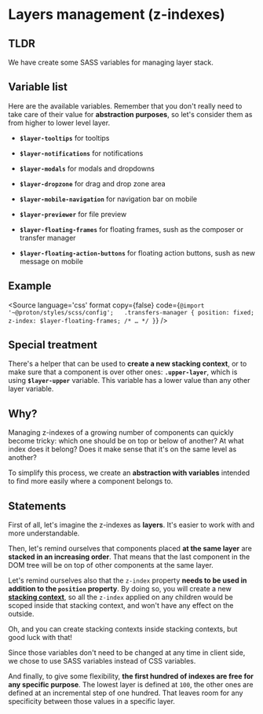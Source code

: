 
<Meta title={getTitle(__filename)} />

# Layers management (z-indexes)

## TLDR

We have create some SASS variables for managing layer stack.

## Variable list

Here are the available variables. Remember that you don't really need to take care of their value for __abstraction purposes__, so let's consider them as from higher to lower level layer.

- __`$layer-tooltips`__ for tooltips

- __`$layer-notifications`__ for notifications

- __`$layer-modals`__ for modals and dropdowns

- __`$layer-dropzone`__ for drag and drop zone area

- __`$layer-mobile-navigation`__ for navigation bar on mobile

- __`$layer-previewer`__ for file preview

- __`$layer-floating-frames`__ for floating frames, sush as the composer or transfer manager

- __`$layer-floating-action-buttons`__ for floating action buttons, sush as new message on mobile

## Example

<Source
    language='css'
    format
    copy={false}
    code={`
@import '~@proton/styles/scss/config';
 
.transfers-manager {
    position: fixed;
    z-index: $layer-floating-frames;
    /* … */
}
`}
/>

## Special treatment

There's a helper that can be used to __create a new stacking context__, or to make sure that a component is over other ones: __`.upper-layer`__, which is using __`$layer-upper`__ variable. This variable has a lower value than any other layer variable.

## Why?

Managing z-indexes of a growing number of components can quickly become tricky: which one should be on top or below of another? At what index does it belong? Does it make sense that it's on the same level as another?

To simplify this process, we create an __abstraction with variables__ intended to find more easily where a component belongs to.

## Statements

First of all, let's imagine the z-indexes as __layers__. It's easier to work with and more understandable.

Then, let's remind ourselves that components placed __at the same layer__ are __stacked in an increasing order__. That means that the last component in the DOM tree will be on top of other components at the same layer.

Let's remind ourselves also that the `z-index` property __needs to be used in addition to the `position` property__. By doing so, you will create a new __[stacking context](https://developer.mozilla.org/en-US/docs/Web/CSS/CSS_Positioning/Understanding_z_index/The_stacking_context)__, so all the `z-index` applied on any children would be scoped inside that stacking context, and won't have any effect on the outside.

Oh, and you can create stacking contexts inside stacking contexts, but good luck with that!

Since those variables don't need to be changed at any time in client side, we chose to use SASS variables instead of CSS variables.

And finally, to give some flexibility, __the first hundred of indexes are free for any specific purpose__. The lowest layer is defined at `100`, the other ones are defined at an incremental step of one hundred. That leaves room for any specificity between those values in a specific layer.
